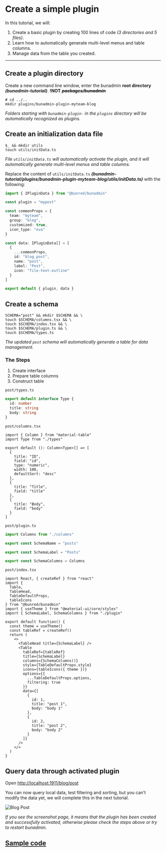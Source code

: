 
# Create a simple plugin

In this tutorial, we will:

1. Create a basic plugin by creating 100 lines of code *(3 directories and 5 files)*.
2. Learn how to automatically generate multi-level menus and table columns.
3. Manage data from the table you created.

------

## Create a plugin directory
Create a new command line window, enter the bunadmin **root directory** ***(bunadmin-tutorial)***. **!NOT** ~~***packages/bunadmin***~~

``` shell
# cd ../..
mkdir plugins/bunadmin-plugin-myteam-blog
```

*Folders starting with `bunadmin-plugin-` in the `plugins` directory will be automatically recognized as plugins.*


## Create an initialization data file

``` shell
$_ && mkdir utils
touch utils/initData.ts
```

*File `utils/initData.ts` will automatically activate the plugin, and it will automatically generate multi-level menus and table columns.*

Replace the content of `utils/initData.ts` ***(bunadmin-tutorial/plugins/bunadmin-plugin-myteam-blog/utils/initData.ts)*** with the following:
``` ts
import { IPluginData } from "@bunred/bunadmin"

const plugin = "mypost"

const commonProps = {
  team: "myteam",
  group: "blog",
  customized: true,
  icon_type: "eva"
}

const data: IPluginData[] = [
  {
    ...commonProps,
    id: "blog_post",
    name: "post",
    label: "Post",
    icon: "file-text-outline"
  }
]

export default { plugin, data }

```

## Create a schema

``` shell
SCHEMA="post" && mkdir $SCHEMA && \
touch $SCHEMA/columns.tsx && \
touch $SCHEMA/index.tsx && \
touch $SCHEMA/plugin.ts && \
touch $SCHEMA/types.ts
```

*The updated `post` schema will automatically generate a table for data management.*

### The Steps
1. Create interface
2. Prepare table columns
3. Construct table

`post/types.ts` <Checkbox />

``` ts
export default interface Type {
  id: number
  title: string
  body: string
}
```

`post/columns.tsx` <Checkbox />
``` tsx
import { Column } from "material-table"
import Type from "./types"

export default (): Column<Type>[] => [
  {
    title: "ID",
    field: "id",
    type: "numeric",
    width: 100,
    defaultSort: "desc"
  },
  {
    title: "Title",
    field: "title"
  },
  {
    title: "Body",
    field: "body"
  }
]
```

`post/plugin.ts` <Checkbox />
``` ts
import Columns from "./columns"

export const SchemaName = "posts"

export const SchemaLabel = "Posts"

export const SchemaColumns = Columns

```

`post/index.tsx` <Checkbox />
``` tsx
import React, { createRef } from "react"
import {
  Table,
  TableHead,
  TableDefaultProps,
  tableIcons
} from "@bunred/bunadmin"
import { useTheme } from "@material-ui/core/styles"
import { SchemaLabel, SchemaColumns } from "./plugin"

export default function() {
  const theme = useTheme()
  const tableRef = createRef()
  return (
    <>
      <TableHead title={SchemaLabel} />
      <Table
        tableRef={tableRef}
        title={SchemaLabel}
        columns={SchemaColumns()}
        style={TableDefaultProps.style}
        icons={tableIcons({ theme })}
        options={{
          ...TableDefaultProps.options,
          filtering: true
        }}
        data={[
          {
            id: 1,
            title: "post 1",
            body: "body 1"
          },
          {
            id: 2,
            title: "post 2",
            body: "body 2"
          }
        ]}
      />
    </>
  )
}
```

## Query data through activated plugin

Open [http://localhost:1911/blog/post](http://localhost:1911/blog/post)

You can now query local data, test filtering and sorting, but you can’t modify the data yet, we will complete this in the next tutorial.

![Blog Post](https://gblobscdn.gitbook.com/assets%2F-M1ZbjnBaWO_NJOdj8_A%2F-MHfe3l6qmtBikzv9V28%2F-MHfedSDcseBrb_aue5G%2Fblog-post.png)

*If you see the screenshot page, it means that the plugin has been created and successfully activated, otherwise please check the steps above or try to restart bunadmin.*

## [Sample code](https://github.com/bunred/bunadmin-example-plugin-tutorial)
